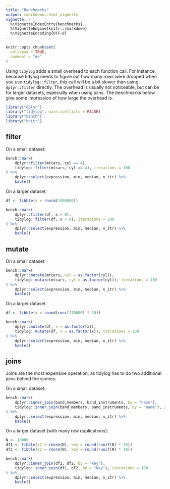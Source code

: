 ```yaml
---
title: "Benchmarks"
output: rmarkdown::html_vignette
vignette: >
  %\VignetteIndexEntry{benchmarks}
  %\VignetteEngine{knitr::rmarkdown}
  %\VignetteEncoding{UTF-8}
---
```


```r
knitr::opts_chunk$set(
  collapse = TRUE,
  comment = "#>"
)
```

Using `tidylog` adds a small overhead to each function call. For instance, because tidylog needs
to figure out how many rows were dropped when you use `tidylog::filter`,
this call will be a bit slower than using `dplyr::filter` directly.
The overhead is usually not noticeable, but can be for larger datasets, especially when using joins.
The benchmarks below give some impression of how large the overhead is.


```r
library("dplyr")
library("tidylog", warn.conflicts = FALSE)
library("bench")
library("knitr")
```

## filter

On a small dataset:

```r
bench::mark(
    dplyr::filter(mtcars, cyl == 4),
    tidylog::filter(mtcars, cyl == 4), iterations = 100
) %>%
    dplyr::select(expression, min, median, n_itr) %>%
    kable()
```

On a larger dataset:

```r
df <- tibble(x = rnorm(1000000))

bench::mark(
    dplyr::filter(df, x > 0),
    tidylog::filter(df, x > 0), iterations = 100
) %>%
    dplyr::select(expression, min, median, n_itr) %>%
    kable()
```

## mutate

On a small dataset:

```r
bench::mark(
    dplyr::mutate(mtcars, cyl = as.factor(cyl)),
    tidylog::mutate(mtcars, cyl = as.factor(cyl)), iterations = 100
) %>%
    dplyr::select(expression, min, median, n_itr) %>%
    kable()
```

On a larger dataset:

```r
df <- tibble(x = round(runif(10000) * 10))

bench::mark(
    dplyr::mutate(df, x = as.factor(x)),
    tidylog::mutate(df, x = as.factor(x)), iterations = 100
) %>%
    dplyr::select(expression, min, median, n_itr) %>%
    kable()
```

## joins

Joins are the most expensive operation, as tidylog has to do
two additional joins behind the scenes.

On a small dataset:

```r
bench::mark(
    dplyr::inner_join(band_members, band_instruments, by = "name"),
    tidylog::inner_join(band_members, band_instruments, by = "name"), iterations = 100
) %>%
    dplyr::select(expression, min, median, n_itr) %>%
    kable()
```

On a larger dataset (with many row duplications):

```r
N <- 10000
df1 <- tibble(x1 = rnorm(N), key = round(runif(N) * 10))
df2 <- tibble(x2 = rnorm(N), key = round(runif(N) * 10))

bench::mark(
    dplyr::inner_join(df1, df2, by = "key"),
    tidylog::inner_join(df1, df2, by = "key"), iterations = 100
) %>%
    dplyr::select(expression, min, median, n_itr) %>%
    kable()
```

